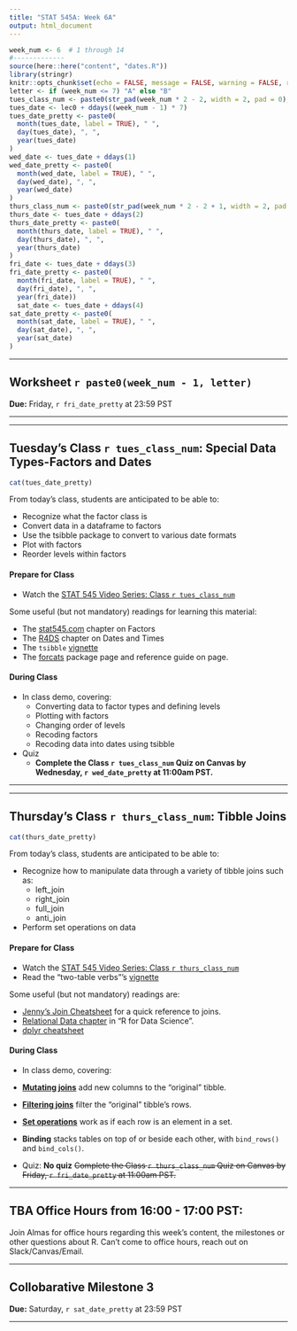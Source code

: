 ```yaml
---
title: "STAT 545A: Week 6A"
output: html_document
---
```


```r
week_num <- 6  # 1 through 14
#-------------
source(here::here("content", "dates.R"))
library(stringr)
knitr::opts_chunk$set(echo = FALSE, message = FALSE, warning = FALSE, results = "asis")
letter <- if (week_num <= 7) "A" else "B"
tues_class_num <- paste0(str_pad(week_num * 2 - 2, width = 2, pad = 0), letter)
tues_date <- lec0 + ddays((week_num - 1) * 7)
tues_date_pretty <- paste0(
  month(tues_date, label = TRUE), " ", 
  day(tues_date), ", ", 
  year(tues_date)
)
wed_date <- tues_date + ddays(1)
wed_date_pretty <- paste0(
  month(wed_date, label = TRUE), " ", 
  day(wed_date), ", ", 
  year(wed_date)
)
thurs_class_num <- paste0(str_pad(week_num * 2 - 2 + 1, width = 2, pad = 0), letter)
thurs_date <- tues_date + ddays(2)
thurs_date_pretty <- paste0(
  month(thurs_date, label = TRUE), " ", 
  day(thurs_date), ", ", 
  year(thurs_date)
)
fri_date <- tues_date + ddays(3)
fri_date_pretty <- paste0(
  month(fri_date, label = TRUE), " ", 
  day(fri_date), ", ", 
  year(fri_date))
  sat_date <- tues_date + ddays(4)
sat_date_pretty <- paste0(
  month(sat_date, label = TRUE), " ", 
  day(sat_date), ", ", 
  year(sat_date)
)

```

-----

<!-- ******WORKSHEET****** -->

## Worksheet `r paste0(week_num - 1, letter)`

**Due:** Friday, `r fri_date_pretty` at 23:59 PST

-----

----- 

<!-- ******TUESDAY'S CLASS****** -->

## Tuesday's Class `r tues_class_num`: Special Data Types-Factors and Dates

```r
cat(tues_date_pretty)
```

From today's class, students are anticipated to be able to:

- Recognize what the factor class is 
- Convert data in a dataframe to factors
- Use the tsibble package to convert to various date formats
- Plot with factors
- Reorder levels within factors


#### Prepare for Class
- Watch the [STAT 545 Video Series: Class `r tues_class_num`](https://youtu.be/TTNfLtEUFDQ)


Some useful (but not mandatory) readings for learning this material:

- The [stat545.com](https://stat545.com/factors-boss.html) chapter on Factors
- The [R4DS](https://r4ds.had.co.nz/dates-and-times.html) chapter on Dates and Times
- The `tsibble` [vignette](https://cran.rstudio.com/web/packages/tsibble/vignettes/intro-tsibble.html)
- The [forcats](https://forcats.tidyverse.org) package page and reference guide on page. 

#### During Class

- In class demo, covering:
  - Converting data to factor types and defining levels
  - Plotting with factors
  - Changing order of levels
  - Recoding factors
  - Recoding data into dates using tsibble

- Quiz
  - **Complete the Class `r tues_class_num` Quiz on Canvas by Wednesday, `r wed_date_pretty` at 11:00am PST.**

-----

-----

<!-- ******THURSDAY'S CLASS****** -->

## Thursday's Class `r thurs_class_num`: Tibble Joins

```r
cat(thurs_date_pretty)
```

From today's class, students are anticipated to be able to:

- Recognize how to manipulate data through a variety of tibble joins such as:
  - left_join
  - right_join
  - full_join
  - anti_join
- Perform set operations on data

#### Prepare for Class

- Watch the [STAT 545 Video Series: Class `r thurs_class_num`](https://youtu.be/YAdX9MVRY1c)
- Read the "two-table verbs"'s [vignette](https://cran.r-project.org/web/packages/dplyr/vignettes/two-table.html)

Some useful (but not mandatory) readings are:

- [Jenny's Join Cheatsheet](https://stat545.com/join-cheatsheet.html) for a quick reference to joins.
- [Relational Data chapter](https://r4ds.had.co.nz/relational-data.html) in "R for Data Science".
- [dplyr cheatsheet](https://rstudio.com/wp-content/uploads/2015/02/data-wrangling-cheatsheet.pdf)

#### During Class

- In class demo, covering:
- [__Mutating joins__](https://r4ds.had.co.nz/relational-data.html#mutating-joins) add new columns to the "original" tibble.
- [__Filtering joins__](https://r4ds.had.co.nz/relational-data.html#filtering-joins) filter the "original" tibble's rows.
- [__Set operations__](https://r4ds.had.co.nz/relational-data.html#set-operations) work as if each row is an element in a set. 
- __Binding__ stacks tables on top of or beside each other, with `bind_rows()` and `bind_cols()`.

- Quiz: **No quiz** ~~Complete the Class `r thurs_class_num` Quiz on Canvas by Friday, `r fri_date_pretty` at 11:00am PST.~~

-----

## TBA Office Hours from 16:00 - 17:00 PST:

Join Almas for office hours regarding this week's content, the milestones or other questions about R. Can't come to office hours, reach out on Slack/Canvas/Email. 

-----

<!-- ******PROJECT****** -->

## Collobarative Milestone 3 

**Due:** Saturday, `r sat_date_pretty` at 23:59 PST

-----

